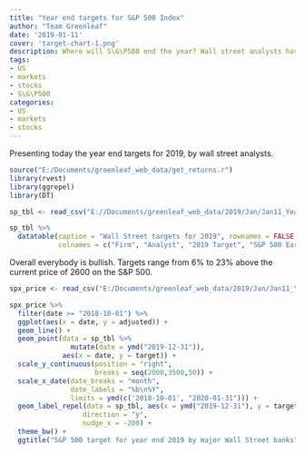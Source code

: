 ```yaml
---
title: "Year end targets for S&P 500 Index"
author: "Team Greenleaf"
date: '2019-01-11'
cover: 'target-chart-1.png'
description: Where will S\&\P500 end the year? Wall street analysts have the answers for you.
tags:
- US
- markets
- stocks
- S\&\P500 
categories:
- US
- markets
- stocks
---
```


Presenting today the year end targets for 2019, by wall street analysts.

```r

source("E:/Documents/greenleaf_web_data/get_returns.r")
library(rvest)
library(ggrepel)
library(DT)

```

```r

sp_tbl <- read_csv("E://Documents/greenleaf_web_data/2019/Jan/Jan11_Year_end/analyst_target.csv")

sp_tbl %>%
  datatable(caption = "Wall Street targets for 2019", rownames = FALSE,
            colnames = c("Firm", "Analyst", "2019 Target", "S&P 500 Earnings", "S&P 500 PE ratio"))

```

Overall everybody is bullish. Targets range from 6% to 23% above the current price of 2600 on the S&P 500.

```r

spx_price <- read_csv("E:/Documents/greenleaf_web_data/2019/Jan/Jan11_Year_end/spx_price.csv")

spx_price %>%
  filter(date >= "2018-10-01") %>%
  ggplot(aes(x = date, y = adjusted)) +
  geom_line() +
  geom_point(data = sp_tbl %>%
               mutate(date = ymd("2019-12-31")),
             aes(x = date, y = target)) +
  scale_y_continuous(position = "right",
                     breaks = seq(2000,3500,50)) +
  scale_x_date(date_breaks = "month",
               date_labels = "%b\n%Y",
               limits = ymd(c('2018-10-01', "2020-01-31"))) +
  geom_label_repel(data = sp_tbl, aes(x = ymd("2019-12-31"), y = target, label = Firm),
                  direction = "y",
                  nudge_x = -200) +
  theme_bw() +
  ggtitle("S&P 500 target for year end 2019 by major Wall Street banks")

```

